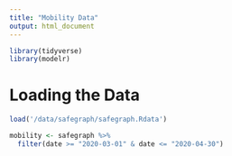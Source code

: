 ```yaml
---
title: "Mobility Data"
output: html_document
---
```


```r
library(tidyverse)
library(modelr)
```

# Loading the Data

```r
load('/data/safegraph/safegraph.Rdata')

mobility <- safegraph %>%
  filter(date >= "2020-03-01" & date <= "2020-04-30")
```



```r

```

